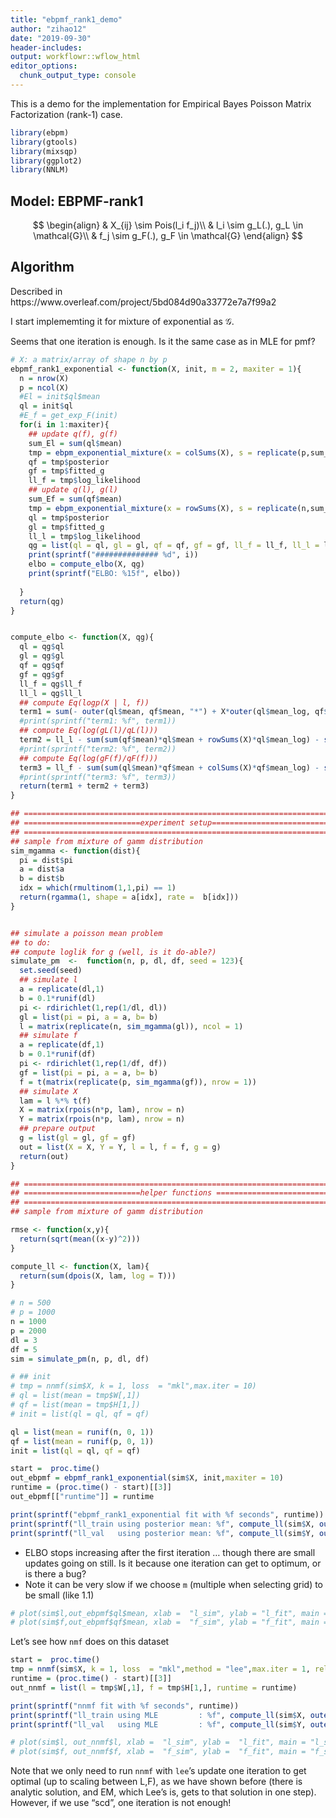 ```yaml
---
title: "ebpmf_rank1_demo"
author: "zihao12"
date: "2019-09-30"
header-includes:
output: workflowr::wflow_html
editor_options:
  chunk_output_type: console
---
```


This is a demo for the implementation for Empirical Bayes Poisson Matrix Factorization (rank-1) case. 

```r
library(ebpm)
library(gtools)
library(mixsqp)
library(ggplot2)
library(NNLM)
```


## Model: EBPMF-rank1
$$
\begin{align}
      & X_{ij} \sim Pois(l_i f_j)\\
    & l_i \sim g_L(.), g_L \in \mathcal{G}\\
    & f_j \sim g_F(.), g_F \in \mathcal{G}
\end{align}
$$

##  Algorithm
Described in https://www.overleaf.com/project/5bd084d90a33772e7a7f99a2

I start implememting it for mixture of  exponential as $\mathcal{G}$. 

Seems that one iteration is enough. Is it the same case as in MLE for pmf?

```r
# X: a matrix/array of shape n by p 
ebpmf_rank1_exponential <- function(X, init, m = 2, maxiter = 1){
  n = nrow(X)
  p = ncol(X)
  #El = init$ql$mean
  ql = init$ql
  #E_f = get_exp_F(init)
  for(i in 1:maxiter){
    ## update q(f), g(f)
    sum_El = sum(ql$mean)
    tmp = ebpm_exponential_mixture(x = colSums(X), s = replicate(p,sum_El), m = m)
    qf = tmp$posterior
    gf = tmp$fitted_g
    ll_f = tmp$log_likelihood
    ## update q(l), g(l)
    sum_Ef = sum(qf$mean)
    tmp = ebpm_exponential_mixture(x = rowSums(X), s = replicate(n,sum_Ef), m = m)
    ql = tmp$posterior
    gl = tmp$fitted_g
    ll_l = tmp$log_likelihood
    qg = list(ql = ql, gl = gl, qf = qf, gf = gf, ll_f = ll_f, ll_l = ll_l)
    print(sprintf("############## %d", i))
    elbo = compute_elbo(X, qg)
    print(sprintf("ELBO: %15f", elbo))
    
  }
  return(qg)
}


compute_elbo <- function(X, qg){
  ql = qg$ql
  gl = qg$gl
  qf = qg$qf
  gf = qg$gf
  ll_f = qg$ll_f
  ll_l = qg$ll_l
  ## compute Eq(logp(X | l, f))
  term1 = sum(- outer(ql$mean, qf$mean, "*") + X*outer(ql$mean_log, qf$mean_log, "+"))
  #print(sprintf("term1: %f", term1))
  ## compute Eq(log(gL(l)/qL(l)))
  term2 = ll_l - sum(sum(qf$mean)*ql$mean + rowSums(X)*ql$mean_log) - sum(lgamma(rowSums(X + 1)))
  #print(sprintf("term2: %f", term2))
  ## compute Eq(log(gF(f)/qF(f)))
  term3 = ll_f - sum(sum(ql$mean)*qf$mean + colSums(X)*qf$mean_log) - sum(lgamma(colSums(X + 1)))
  #print(sprintf("term3: %f", term3))
  return(term1 + term2 + term3)
}
```

```r
## ===========================================================================
## ==========================experiment setup=================================
## ===========================================================================
## sample from mixture of gamm distribution
sim_mgamma <- function(dist){
  pi = dist$pi
  a = dist$a
  b = dist$b
  idx = which(rmultinom(1,1,pi) == 1)
  return(rgamma(1, shape = a[idx], rate =  b[idx]))
}


## simulate a poisson mean problem
## to do: 
## compute loglik for g (well, is it do-able?)
simulate_pm  <-  function(n, p, dl, df, seed = 123){
  set.seed(seed)
  ## simulate l
  a = replicate(dl,1)
  b = 0.1*runif(dl)
  pi <- rdirichlet(1,rep(1/dl, dl))
  gl = list(pi = pi, a = a, b= b)
  l = matrix(replicate(n, sim_mgamma(gl)), ncol = 1)
  ## simulate f
  a = replicate(df,1)
  b = 0.1*runif(df)
  pi <- rdirichlet(1,rep(1/df, df))
  gf = list(pi = pi, a = a, b= b)
  f = t(matrix(replicate(p, sim_mgamma(gf)), nrow = 1))
  ## simulate X
  lam = l %*% t(f)
  X = matrix(rpois(n*p, lam), nrow = n)
  Y = matrix(rpois(n*p, lam), nrow = n)
  ## prepare output
  g = list(gl = gl, gf = gf)
  out = list(X = X, Y = Y, l = l, f = f, g = g)
  return(out)
}

## ===========================================================================
## ==========================helper functions ================================
## ===========================================================================
## sample from mixture of gamm distribution

rmse <- function(x,y){
  return(sqrt(mean((x-y)^2)))
}

compute_ll <- function(X, lam){
  return(sum(dpois(X, lam, log = T)))
}
```

```r
# n = 500
# p = 1000
n = 1000
p = 2000
dl = 3
df = 5  
sim = simulate_pm(n, p, dl, df)

# ## init
# tmp = nnmf(sim$X, k = 1, loss  = "mkl",max.iter = 10)
# ql = list(mean = tmp$W[,1])
# qf = list(mean = tmp$H[1,])
# init = list(ql = ql, qf = qf)

ql = list(mean = runif(n, 0, 1))
qf = list(mean = runif(p, 0, 1))
init = list(ql = ql, qf = qf)
```


```r
start =  proc.time()
out_ebpmf = ebpmf_rank1_exponential(sim$X, init,maxiter = 10)
runtime = (proc.time() - start)[[3]]
out_ebpmf[["runtime"]] = runtime
```


```r
print(sprintf("ebpmf_rank1_exponential fit with %f seconds", runtime))
print(sprintf("ll_train using posterior mean: %f", compute_ll(sim$X, outer(out_ebpmf$ql$mean, out_ebpmf$qf$mean, "*"))))
print(sprintf("ll_val   using posterior mean: %f", compute_ll(sim$Y, outer(out_ebpmf$ql$mean, out_ebpmf$qf$mean, "*"))))
```


* ELBO stops increasing after the first iteration ... though there are small updates going on still. Is it because one iteration can get to optimum, or is there a bug? 
* Note it can be very slow if we choose  `m` (multiple when selecting grid) to be small (like 1.1)

```r
# plot(sim$l,out_ebpmf$ql$mean, xlab =  "l_sim", ylab = "l_fit", main = "l_sim vs l_fit")
# plot(sim$f,out_ebpmf$qf$mean, xlab =  "f_sim", ylab = "f_fit", main = "f_sim vs f_fit")
```


Let's see how `nmf` does on this dataset
```r
start =  proc.time()
tmp = nnmf(sim$X, k = 1, loss  = "mkl",method = "lee",max.iter = 1, rel.tol = -1, verbose = 1)
runtime = (proc.time() - start)[[3]]
out_nnmf = list(l = tmp$W[,1], f = tmp$H[1,], runtime = runtime)
```

```r
print(sprintf("nnmf fit with %f seconds", runtime))
print(sprintf("ll_train using MLE         : %f", compute_ll(sim$X, outer(out_nnmf$l, out_nnmf$f, "*"))))
print(sprintf("ll_val   using MLE         : %f", compute_ll(sim$Y, outer(out_nnmf$l, out_nnmf$f, "*"))))
```



```r
# plot(sim$l, out_nnmf$l, xlab =  "l_sim", ylab =  "l_fit", main = "l_sim vs l_fit")
# plot(sim$f, out_nnmf$f, xlab =  "f_sim", ylab =  "f_fit", main = "f_sim vs f_fit")
```
Note that we only need to run `nnmf` with `lee`'s update one iteration to get optimal (up to scaling between L,F), as we have shown before (there is analytic solution, and EM, which Lee's is, gets to that solution in one step). However, if we use "scd", one iteration is not enough!



